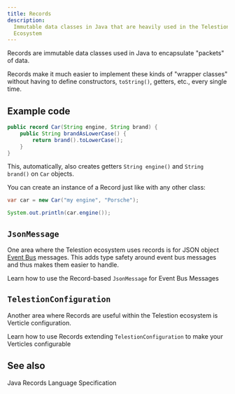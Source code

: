 ```yaml
---
title: Records
description:
  Immutable data classes in Java that are heavily used in the Telestion
  Ecosystem
---
```


<!--
Concept
=======

=== When to use this template:
Use this template when you need to describe a concept, technology,
or something similar. In other words: whenever you need to write an
article that describes a concept where the concept's name can be the
article's title (e.g., "Vert. x", "Verticle", "Event Bus")

=== When not to use this template:
Do not use these templates for articles that give context on how
to use/approach the topic. Instead, it would be best if you used a guide for that.

Writing a guide and a concept article are not mutually exclusive. Instead,
you should, in most cases, write both, where the concept gives a brief overview
of what it is, and the guide is a longer article explaining best practices on using
it.

E.g.:
Concept: Event Bus
Guide: Interacting with the Event Bus


=== Writing tips:
- Write in the present tense
- Use neutral pronouns (they/them instead of he/she and him/her)
- Be respectful to everyone
- Be aware of the potential for cultural misunderstandings
-->

<!-- Relevant imports: -->


<!-- Brief Description (1-3 lines) of the concept: -->

Records are immutable data classes used in Java to encapsulate "packets" of
data.

Records make it much easier to implement these kinds of "wrapper classes"
without having to define constructors, `toString()`, getters, etc., every single time.

## Example code

<!-- if applicable -->

````java
public record Car(String engine, String brand) {
    public String brandAsLowerCase() {
        return brand().toLowerCase();
    }
}
````

This, automatically, also creates getters `String engine()` and `String brand()` on `Car` objects.

You can create an instance of a Record just like with any other class:

````java
var car = new Car("my engine", "Porsche");

System.out.println(car.engine());
````

## `JsonMessage`

One area where the Telestion ecosystem uses records is for JSON object
[Event Bus](/application/concepts/event-bus) messages. This adds type safety
around event bus messages and thus makes them easier to handle.

<Reference to="/application/tutorials/using-jsonmessage/">
	Learn how to use the Record-based <code>JsonMessage</code> for Event Bus
	Messages
</Reference>

## `TelestionConfiguration`

Another area where Records are useful within the Telestion ecosystem is Verticle
configuration.

<Reference to="/application/tutorials/adding-configuration-options/">
	Learn how to use Records extending <code>TelestionConfiguration</code> to make
	your Verticles configurable
</Reference>

## See also

<Reference to="https://docs.oracle.com/javase/specs/jls/se16/html/jls-8.html#jls-8.10">
	Java Records Language Specification
</Reference>

<!--
Snippets
--------

<Reference to="../other-article">
    Relative Link to other article
</Reference>

<Reference to="https://www.example.com">
    Example Website
</Reference>
-->
